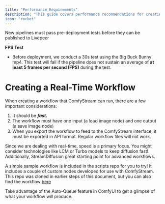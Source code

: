 ```yaml
---
title: "Performance Requirements"
description: "This guide covers performance recommendations for creating real-time video pipelines."
icon: "rocket"
---
```


New pipelines must pass pre-deployment tests before they can be published to Livepeer

**FPS Test**
- Before deployment, we conduct a 30s test using the Big Buck Bunny mp4. This test will fail if the pipeline does not sustain an average of **at least 5 frames per second (FPS)** during the test.


# **Creating a Real-Time Workflow**

When creating a workflow that ComfyStream can run, there are a few important considerations:

1. It should be ***fast.***
2. The workflow must have one input (a load image node) and one output (a save image node)
3. When you export the workflow to feed to the ComfyStream interface, it must be exported in API format. Regular workflow files will not work.

Since we are dealing with real-time, speed is a primary focus. You might consider technologies like LCM or Turbo models to keep diffusion fast! Additionally, StreamDiffusion great starting point for advanced workflows.

A simple sample workflow is included in the scripts repo for you to try! It includes a couple of custom nodes developed for use with ComfyStream. This repo was cloned in earlier steps of this document, but you can also find the workflow [here](https://github.com/ryanontheinside/ComfyUI_RealTimeNodes/tree/main/examples)

Take advantage of the Auto-Queue feature in ComfyUI to get a glimpse of what your workflow will produce.
